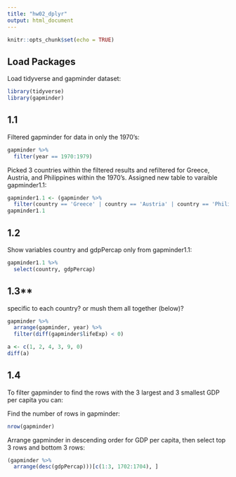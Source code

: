 ```yaml
---
title: "hw02_dplyr"
output: html_document
---
```

 
```r
knitr::opts_chunk$set(echo = TRUE)
```

## Load Packages

Load tidyverse and gapminder dataset:

```r
library(tidyverse)
library(gapminder)
```

## 1.1

Filtered gapminder for data in only the 1970's:
```r
gapminder %>%
  filter(year == 1970:1979)
```

Picked 3 countries within the filtered results and refiltered for Greece, Austria, and Philippines within the 1970's.  Assigned new table to varaible gapminder1.1:
```r
gapminder1.1 <- (gapminder %>%
  filter(country == 'Greece' | country == 'Austria' | country == 'Philippines', year == 1970:1979))
gapminder1.1
```

## 1.2

Show variables country and gdpPercap only from gapminder1.1:
```r
gapminder1.1 %>%
  select(country, gdpPercap)
```

## 1.3**

specific to each country?  or mush them all together (below)?
```r
gapminder %>%
  arrange(gapminder, year) %>%
  filter(diff(gapminder$lifeExp) < 0)
```
```r
a <- c(1, 2, 4, 3, 9, 0)
diff(a)
```

## 1.4

To filter gapminder to find the rows with the 3 largest and 3 smallest GDP per capita you can:

Find the number of rows in gapminder:
```r
nrow(gapminder)
```
 
Arrange gapminder in descending order for GDP per capita, then select top 3 rows and bottom 3 rows:

```r
(gapminder %>%
  arrange(desc(gdpPercap)))[c(1:3, 1702:1704), ]
```


